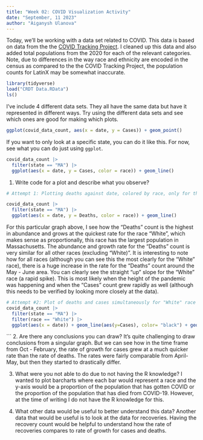 ```yaml
---
title: "Week 02: COVID Visualization Activity"
date: "September, 11 2023"
author: "Aiganysh Ulanova"
---
```


Today, we'll be working with a data set related to COVID.
This data is based on data from the the [COVID Tracking Project](https://covidtracking.com/).
I cleaned up this data and also added total populations from the 2020 for each of the relevant categories.
Note, due to differences in the way race and ethnicity are encoded in the census as compared to the the COVID Tracking Project, the population counts for LatinX may be somewhat inaccurate.

```r
library(tidyverse)
load("CRDT Data.RData")
ls()
```

I've include 4 different data sets.
They all have the same data but have it represented in different ways.
Try using the different data sets and see which ones are good for making which plots.


```r
ggplot(covid_data_count, aes(x = date, y = Cases)) + geom_point()
```



If you want to only look at a specific state, you can do it like this.
For now, see what you can do just using `ggplot`.

```r
covid_data_count |> 
  filter(state == "MA") |> 
  ggplot(aes(x = date, y = Cases, color = race)) + geom_line()
```

1. Write code for a plot and describe what you observe?
```r
# Attempt 1: Plotting deaths against date, colored by race, only for the state of Massachusetts

covid_data_count |> 
  filter(state == "MA") |> 
  ggplot(aes(x = date, y = Deaths, color = race)) + geom_line()

```
For this particular graph above, I see how the "Deaths" count is the highest in abundance and grows at the quickest rate for the race "White", which makes sense as proportionally, this race has the largest population in Massachusetts. The abundance and growth rate for the "Deaths" count is very similar for all other races (excluding "White)". It is interesting to note how for all races (although you can see this the most clearly for the "White" race), there is a huge increase in the rate for the "Deaths" count around the May - June area. You can clearly see the straight "up" slope for the "White" race (a rapid spike). This is most likely when the height of the pandemic was happening and when the "Cases" count grew rapidly as well (although this needs to be verified by looking more closely at the data). 

```r
# Attempt #2: Plot of deaths and cases simultaneously for "White" race in MA
covid_data_count |> 
  filter(state == "MA") |> 
  filter(race == "White") |>
  ggplot(aes(x = date)) + geom_line(aes(y=Cases), color= "black") + geom_line(aes(y=Deaths), color= "red") + labs(y="count", title = "Cases and Deaths count for the White population in MA") 

```
```
2. Are there any conclusions you can draw?
It's quite challenging to draw conclusions from a singular graph. But we can see how in the time frame from Oct - February, the rate of growth for cases grew at a much quicker rate than the rate of deaths. The rates were fairly comparable from April- May, but then they started to drastically differ.

3. What were you not able to do due to not having the R knowledge?
I wanted to plot barcharts where each bar would represent a race and the y-axis would be a proportion of the population that has gotten COVID or the proportion of the population that has died from COVID-19. However, at the time of writing I do not have the R knowledge for this. 

4. What other data would be useful to better understand this data?
Another data that would be useful is to look at the data for recoveries. Having the recovery count would be helpful to understand how the rate of recoveries compares to rate of growth for cases and deaths.

